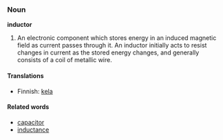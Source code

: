 ===Noun===
'''inductor'''

# An electronic component which stores energy in an induced magnetic field as current passes through it. An inductor initially acts to resist changes in current as the stored energy changes, and generally consists of a coil of metallic wire.

====Translations====
*Finnish: [[kela]]

====Related words====

*[[capacitor]]
*[[inductance]]